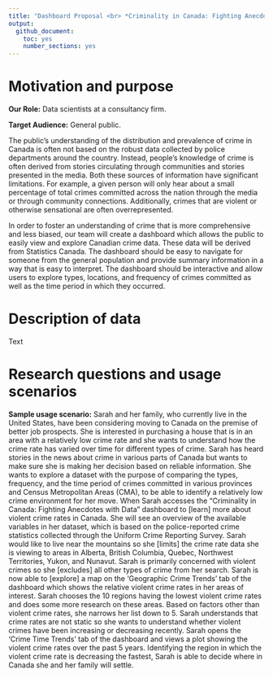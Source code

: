 ```yaml
---
title: "Dashboard Proposal <br> *Criminality in Canada: Fighting Anecdotes with Data*"
output: 
  github_document:
    toc: yes
    number_sections: yes
---
```


# Motivation and purpose

**Our Role:** Data scientists at a consultancy firm.

**Target Audience:** General public.

The public's understanding of the distribution and prevalence of crime in Canada is often not based on the robust data collected by police departments around the country.  Instead, people's knowledge of crime is often derived from stories circulating through communities and stories presented in the media.  Both these sources of information have significant limitations.  For example, a given person will only hear about a small percentage of total crimes committed across the nation through the media or through community connections.  Additionally, crimes that are violent or otherwise sensational are often overrepresented.  

In order to foster an understanding of crime that is more comprehensive and less biased, our team will create a dashboard which allows the public to easily view and explore Canadian crime data.  These data will be derived from Statistics Canada.  The dashboard should be easy to navigate for someone from the general population and provide summary information in a way that is easy to interpret.  The dashboard should be interactive and allow users to explore types, locations, and frequency of crimes committed as well as the time period in which they occurred.

# Description of data



Text



# Research questions and usage scenarios

**Sample usage scenario:**
Sarah and her family, who currently live in the United States, have been considering moving to Canada on the premise of better job prospects. She is interested in purchasing a house that is in an area with a relatively low crime rate and she wants to understand how the crime rate has varied over time for different types of crime. Sarah has heard stories in the news about crime in various parts of Canada but wants to make sure she is making her decision based on reliable information. She wants to explore a dataset with the purpose of comparing the types, frequency, and the time period of crimes committed in various provinces and Census Metropolitan Areas (CMA), to be able to identify a relatively low crime environment for her move. When Sarah accesses the "Criminality in Canada: Fighting Anecdotes with Data" dashboard to [learn] more about violent crime rates in Canada. She will see an overview of the available variables in her dataset, which is based on the police-reported crime statistics collected through the Uniform Crime Reporting Survey. Sarah would like to live near the mountains so she [limits] the crime rate data she is viewing to areas in Alberta, British Columbia, Quebec, Northwest Territories, Yukon, and Nunavut. Sarah is primarily concerned with violent crimes so she [excludes] all other types of crime from her search. Sarah is now able to [explore] a map on the 'Geographic Crime Trends' tab of the dashboard which shows the relative violent crime rates in her areas of interest. Sarah chooses the 10 regions having the lowest violent crime rates and does some more research on these areas. Based on factors other than violent crime rates, she narrows her list down to 5. Sarah understands that crime rates are not static so she wants to understand whether violent crimes have been increasing or decreasing recently. Sarah opens the 'Crime Time Trends' tab of the dashboard and views a plot showing the violent crime rates over the past 5 years. Identifying the region in which the violent crime rate is decreasing the fastest, Sarah is able to decide where in Canada she and her family will settle.
